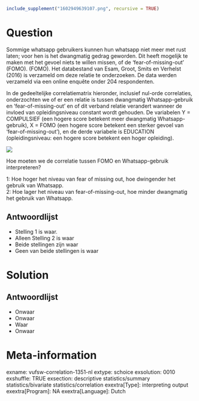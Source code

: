 ```r
include_supplement("1602949639107.png", recursive = TRUE)
```

Question
========
Sommige whatsapp gebruikers kunnen hun whatsapp niet meer met rust laten; voor hen is het dwangmatig gedrag geworden. Dit heeft mogelijk te maken met het gevoel niets te willen missen, of de 'fear-of-missing-out' (FOMO). (FOMO). Het databestand van Esam, Groot, Smits en Verhelst (2016) is verzameld om deze relatie te onderzoeken. De data werden verzameld via een online enquête onder 204 respondenten.  
  
In de gedeeltelijke correlatiematrix hieronder, inclusief nul-orde correlaties, onderzochten we of er een relatie is tussen dwangmatig Whatsapp-gebruik en 'fear-of-missing-out' en of dit verband relatie verandert wanneer de invloed van opleidingsniveau constant wordt gehouden. De variabelen Y = COMPULSIEF (een hogere score betekent meer dwangmatig Whatsapp-gebruik), X = FOMO (een hogere score betekent een sterker gevoel van 'fear-of-missing-out'), en de derde variabele is EDUCATION (opleidingsniveau: een hogere score betekent een hoger opleiding).  
  
![](1602949639107.png)
  
Hoe moeten we de correlatie tussen FOMO en Whatsapp-gebruik interpreteren?  
   
1: Hoe hoger het niveau van fear of missing out, hoe dwingender het gebruik van Whatsapp.  
2: Hoe lager het niveau van fear-of-missing-out, hoe minder dwangmatig het gebruik van Whatsapp.

Antwoordlijst
----------
* Stelling 1 is waar.
* Alleen Stelling 2 is waar
* Beide stellingen zijn waar
* Geen van beide stellingen is waar

Solution
========


Antwoordlijst
----------
* Onwaar
* Onwaar
* Waar
* Onwaar

Meta-information
================
exname: vufsw-correlation-1351-nl
extype: schoice
exsolution: 0010
exshuffle: TRUE
exsection: descriptive statistics/summary statistics/bivariate statistics/correlation
exextra[Type]: interpreting output
exextra[Program]: NA
exextra[Language]: Dutch
